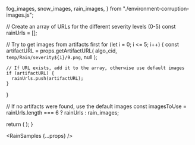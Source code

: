 
  fog_images,
  snow_images,
  rain_images,
} from "./environment-corruption-images.js";

  // Create an array of URLs for the different severity levels (0-5)
  const rainUrls = [];
  
  // Try to get images from artifacts first
  for (let i = 0; i <= 5; i++) {
    const artifactURL = props.getArtifactURL(
      algo_cid,
      `temp/Rain/severity${i}/9.png`,
      null
    );
    
    // If URL exists, add it to the array, otherwise use default images
    if (artifactURL) {
      rainUrls.push(artifactURL);
    }
  }
  
  // If no artifacts were found, use the default images
  const imagesToUse = rainUrls.length === 6 ? rainUrls : rain_images;

  return (
    <DisplayImages
      id={props.id}
      images={imagesToUse}
      data={props.getResults(algo_cid).results}
      corruption_index={2}
      corruption_name="Environment: Rain"
    />
  );
}

<RainSamples {...props} />
